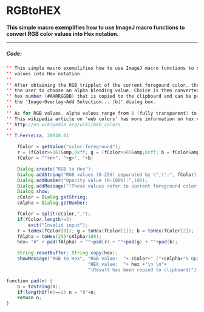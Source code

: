 = RGBtoHEX =

'''This simple macro exemplifies how to use ImageJ macro functions to convert RGB color values into Hex notation.'''
----
===== Code: =====
<source lang="java">
'' This simple macro exemplifies how to use ImageJ macro functions to convert RGB color
'' values into Hex notation.
''
'' After obtaining the RGB tripplet of the current foregound color, the macro prompts
'' the user to choose an alpha blending value. Choice is then converted into a four-byte
'' hex number (#AARRGGBB) that is copied to the clipboard and can be pasted directly into
'' the 'Image>Overlay>Add Selection... [b]' dialog box.
''
'' As for RGB values, alpha values range from 0 (fully transparent) to 255 (solid color).
'' This wikipedia article on 'web colors' has more information on hex color notation:
'' http://en.wikipedia.org/wiki/Web_colors
''
'' T.Ferreira, 20010.01

    fColor = getValue("color.foreground");
    r = (fColor>>16)&amp;0xff; g = (fColor>>8)&amp;0xff; b = fColor&amp;0xff;
    fColor = ""+r+", "+g+", "+b;

    Dialog.create("RGB to Hex");
    Dialog.addString("RGB values (0-255) separated by \",\":", fColor);
    Dialog.addNumber("Opacity value (0-100%):",100);
    Dialog.addMessage("(These values refer to current foreground color)");
    Dialog.show;
    cColor = Dialog.getString;
    cAlpha = Dialog.getNumber;

    fColor = split(cColor,",");
    if(fColor.length!=3)
        exit("Invalid input"); 
    r = toHex(fColor[0]); g = toHex(fColor[1]); b = toHex(fColor[2]);
    fAlpha = toHex(255*cAlpha/100);
    hex= "#" + pad(fAlpha) + ""+pad(r) + ""+pad(g) + ""+pad(b);

    String.resetBuffer; String.copy(hex);
    showMessage("RGB to Hex", "RGB value:  "+ cColor+" ("+cAlpha+"% Opacity)\n"+
                              "HEX value:  "+ hex +"\n \n"+
                              "(Result has been copied to clipboard)");

function pad(n) {
    n = toString(n);
    if(lengthOf(n)==1) n = "0"+n;
    return n;
}

</source>
